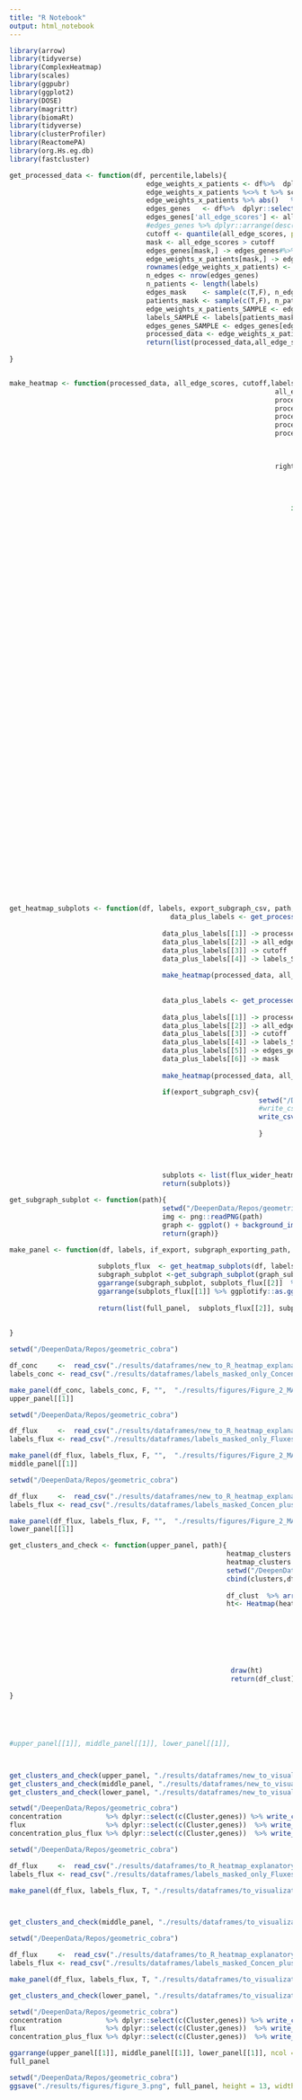 ```yaml
---
title: "R Notebook"
output: html_notebook
---
```


```r
library(arrow)
library(tidyverse)
library(ComplexHeatmap) 
library(scales)
library(ggpubr)
library(ggplot2)
library(DOSE)
library(magrittr)
library(biomaRt)
library(tidyverse)
library(clusterProfiler)
library(ReactomePA)
library(org.Hs.eg.db)
library(fastcluster)
```

```r

get_processed_data <- function(df, percentile,labels){
                                  edge_weights_x_patients <- df%>%  dplyr::select_if(is.numeric)
                                  edge_weights_x_patients %<>% t %>% scale %>% t   %>%as.data.frame()
                                  edge_weights_x_patients %>% abs()   %>%  rowSums() -> all_edge_scores
                                  edges_genes   <- df%>%  dplyr::select_if(is.character)
                                  edges_genes['all_edge_scores'] <- all_edge_scores
                                  #edges_genes %>% dplyr::arrange(desc(all_edge_scores))
                                  cutoff <- quantile(all_edge_scores, probs =percentile )
                                  mask <- all_edge_scores > cutoff
                                  edges_genes[mask,] -> edges_genes#%>% arrange(desc(all_edge_scores))
                                  edge_weights_x_patients[mask,] -> edge_weights_x_patients
                                  rownames(edge_weights_x_patients) <- NULL
                                  n_edges <- nrow(edges_genes)
                                  n_patients <- length(labels)
                                  edges_mask    <- sample(c(T,F), n_edges, replace = T, prob = c(1, 0))
                                  patients_mask <- sample(c(T,F), n_patients, replace = T, prob = c(1, 0))
                                  edge_weights_x_patients_SAMPLE <- edge_weights_x_patients[edges_mask,patients_mask]
                                  labels_SAMPLE <- labels[patients_mask]
                                  edges_genes_SAMPLE <- edges_genes[edges_mask,]
                                  processed_data <- edge_weights_x_patients_SAMPLE %>% as.matrix() %>% rescale
                                  return(list(processed_data,all_edge_scores,cutoff, labels_SAMPLE, edges_genes_SAMPLE,mask))
  
}


make_heatmap <- function(processed_data, all_edge_scores, cutoff,labels_SAMPLE, small = T){
                                                                  all_edge_scores[all_edge_scores > cutoff]-> edge_scores
                                                                  processed_data %>% as.data.frame() ->processed_data_df
                                                                  processed_data_df['edge_scores'] <- edge_scores
                                                                  processed_data_df %>% arrange(desc(edge_scores)) -> processed_data_df_sorted
                                                                  processed_data_df_sorted %>% dplyr::pull('edge_scores') -> edge_scores_sorted
                                                                  processed_data_df_sorted['edge_scores'] <- NULL
                                                                  

                                                                  
                                                                  right_annotation <- rowAnnotation( gp = gpar(fontsize = 2), 'Group' = labels_SAMPLE,
                                                                                                          col = list(fontsize = 2, 'Group' = c(
                                                                                                         'Control'        = "darkgreen",
                                                                                                         'PKU'           =  "gold"))) 
                                                                  
                                                                      if(small){
                                                                               top_annotation <- columnAnnotation(
                                                                                 `Score` = anno_lines(size = unit(.8, "mm"), pt_gp = gpar(col = 'red4'),add_points = TRUE,
                                                                                                                          edge_scores_sorted %>% rescale(), height = unit(1, "cm")))
                                                                                ht <- Heatmap( t(processed_data_df_sorted), 
                                                                                                cluster_columns = F, 
                                                                                                show_heatmap_legend = F,
                                                                                                clustering_distance_rows  =  function(x) fastcluster::hclust(dist(x), "euclidean"),
                                                                                                cluster_rows              =  function(x) fastcluster::hclust(dist(x), "ward.D"),
                                                                                                show_column_names = F, 
                                                                                                show_row_names = F, 
                                                                                                show_row_dend = F,
                                                                                                right_annotation = right_annotation,
                                                                                                top_annotation   = top_annotation, 
                                                                                                border = TRUE)
                                                                                               return(ht  %>% ggplotify::as.ggplot() )
                                                                                                } else{
                                                                                                                                                                                 top_annotation <- columnAnnotation(
                                                                                 `Score` = anno_lines(size = unit(1, "mm"), pt_gp = gpar(col = 'red4'),add_points = TRUE,
                                                                                                                          edge_scores_sorted %>% rescale(), height = unit(1, "cm")))
                                                                                                  
                                                                                ht <- Heatmap( t(processed_data_df_sorted), 
                                                                                                #cluster_columns = T, 
                                                                                                show_heatmap_legend = T,
                                                                                                clustering_distance_columns  =  function(x) fastcluster::hclust(dist(x), "euclidean"),
                                                                                                cluster_columns              =  function(x) fastcluster::hclust(dist(x), "ward.D2"),
                                                                                                clustering_distance_rows  =  function(x) fastcluster::hclust(dist(x), "euclidean"),
                                                                                                cluster_rows              =  function(x) fastcluster::hclust(dist(x), "ward.D2"),
                                                                                                show_column_names = F, 
                                                                                                show_row_names = F, 
                                                                                                show_row_dend = T,
                                                                                                show_column_dend = T,
                                                                                                right_annotation = right_annotation,
                                                                                                top_annotation   = top_annotation, 
                                                                                                border = TRUE,
                                                                                               #clustering_distance_columns  =  function(x) fastcluster::hclust(dist(x), "euclidean"),
                                                                                               #cluster_columns              =  function(x) fastcluster::hclust(dist(x), "ward.D"),
                                                                                               row_dend_width    = unit(3, "cm"),
                                                                                               column_dend_height = unit(2.5,"cm"),
                                                                                               name = "Weight",
                                                                                               column_km = 2, column_gap = unit(2, "mm")
                                                                                               )
                                                                                
                                                                                                return( 
                                                                                                  list(ht  ,  t(processed_data_df_sorted) )
                                                                                                  )
                                                                                                        } }
```


```r
get_heatmap_subplots <- function(df, labels, export_subgraph_csv, path, cutoff_narrow_heatmap){
                                        data_plus_labels <- get_processed_data(df, .80,labels)
                                      
                                      data_plus_labels[[1]] -> processed_data
                                      data_plus_labels[[2]] -> all_edge_scores
                                      data_plus_labels[[3]] -> cutoff
                                      data_plus_labels[[4]] -> labels_SAMPLE
                                      
                                      make_heatmap(processed_data, all_edge_scores, cutoff,labels_SAMPLE, small = T)-> flux_wider_heatmap
                                      
                                      
                                      data_plus_labels <- get_processed_data(df, cutoff_narrow_heatmap,labels)
                                      
                                      data_plus_labels[[1]] -> processed_data
                                      data_plus_labels[[2]] -> all_edge_scores
                                      data_plus_labels[[3]] -> cutoff
                                      data_plus_labels[[4]] -> labels_SAMPLE
                                      data_plus_labels[[5]] -> edges_genes_SAMPLE
                                      data_plus_labels[[6]] -> mask
                                      
                                      make_heatmap(processed_data, all_edge_scores, cutoff,labels_SAMPLE, small = F) -> flux_narrow_heatmap

                                      if(export_subgraph_csv){
                                                              setwd("/DeepenData/Repos/geometric_cobra")
                                                              #write_csv(df[mask, ], path)
                                                              write_csv(cbind(edges_genes_SAMPLE,processed_data), path)
                                                              
                                                              }
                                      
                                      
                                      
                                      
                                      subplots <- list(flux_wider_heatmap  ,  flux_narrow_heatmap[[1]] ,  flux_narrow_heatmap[[2]])
                                      return(subplots)}

get_subgraph_subplot <- function(path){
                                      setwd("/DeepenData/Repos/geometric_cobra")
                                      img <- png::readPNG(path)
                                      graph <- ggplot() + background_image(img)
                                      return(graph)}

make_panel <- function(df, labels, if_export, subgraph_exporting_path, graph_subplot_image_path, cutoff_narrow_heatmap, subplot_labels ){
  
                      subplots_flux  <- get_heatmap_subplots(df, labels, if_export, subgraph_exporting_path, cutoff_narrow_heatmap)
                      subgraph_subplot <-get_subgraph_subplot(graph_subplot_image_path)
                      ggarrange(subgraph_subplot, subplots_flux[[2]]  %>% ggplotify::as.ggplot(), widths = c(1,1), labels = subplot_labels[[1]] , vjust = .9, hjust = .13) -> lower_panel
                      ggarrange(subplots_flux[[1]] %>% ggplotify::as.ggplot(), lower_panel, ncol = 1, heights = c(.5,1), labels = subplot_labels[[2]] , vjust = .9, hjust = .13) -> full_panel
                      
                      return(list(full_panel,  subplots_flux[[2]], subplots_flux[[3]] ))
  
  
}
```

```r
setwd("/DeepenData/Repos/geometric_cobra")

df_conc     <-  read_csv("./results/dataframes/new_to_R_heatmap_explanatory_subgraph_MASKED_GIN_Concentration.csv") %>% dplyr::select(-c("...1")) #to_R_heatmap_explanatory_subgraph_masked_NONflux.csv #to_R_heatmap_explanatory_subgraph_masked_FLUX.csv
labels_conc <- read_csv("./results/dataframes/labels_masked_only_Concen.csv")  %>%  dplyr::select(-c("...1")) %>% .[[1]] #test_labels_masked_NONflux.csv  #test_labels_masked_FLUX.csv

make_panel(df_conc, labels_conc, F, "",  "./results/figures/Figure_2_MASKED_Concentration.png", .995, list(c('b', 'c'),c("a",""))) -> upper_panel;
upper_panel[[1]]
```


```r
setwd("/DeepenData/Repos/geometric_cobra")

df_flux     <-  read_csv("./results/dataframes/new_to_R_heatmap_explanatory_subgraph_MASKED_GIN_Fluxes.csv") %>% dplyr::select(-c("...1")) #to_R_heatmap_explanatory_subgraph_masked_NONflux.csv #to_R_heatmap_explanatory_subgraph_masked_FLUX.csv
labels_flux <- read_csv("./results/dataframes/labels_masked_only_Fluxes.csv")  %>%  dplyr::select(-c("...1")) %>% .[[1]] #test_labels_masked_NONflux.csv  #test_labels_masked_FLUX.csv

make_panel(df_flux, labels_flux, F, "",  "./results/figures/Figure_2_MASKED_FLUX.png", .95, list(c('e', 'f'),c("d",""))) -> middle_panel;
middle_panel[[1]]
```



```r
setwd("/DeepenData/Repos/geometric_cobra")

df_flux     <-  read_csv("./results/dataframes/new_to_R_heatmap_explanatory_subgraph_MASKED_GIN_Concen_plus_Fluxes.csv") %>% dplyr::select(-c("...1")) #to_R_heatmap_explanatory_subgraph_masked_NONflux.csv #to_R_heatmap_explanatory_subgraph_masked_FLUX.csv
labels_flux <- read_csv("./results/dataframes/labels_masked_Concen_plus_Fluxes.csv")  %>%  dplyr::select(-c("...1")) %>% .[[1]] #test_labels_masked_NONflux.csv  #test_labels_masked_FLUX.csv

make_panel(df_flux, labels_flux, F, "",  "./results/figures/Figure_2_MASKED_Concen_plus_Fluxes.png", .99, list(c('h', 'i'),c("g",""))) -> lower_panel;
lower_panel[[1]]
```





```r

get_clusters_and_check <- function(upper_panel, path){
                                                      heatmap_clusters <- waRRior::heatmap_extract_cluster(draw(upper_panel[[2]]),upper_panel[[3]],  which = "column")
                                                      heatmap_clusters %>%  mutate(ID = as.numeric(ID))  %>%arrange((ID)) %>% .['Cluster'] -> clusters
                                                      setwd("/DeepenData/Repos/geometric_cobra");df <- read_csv(path)
                                                      cbind(clusters,df) -> df_clust
                                                      
                                                      df_clust  %>% arrange(Cluster) %>% dplyr::select_if(is.numeric) %>% dplyr::select(-c('all_edge_scores'))%>% t -> heatmap_reconstruction
                                                      ht<- Heatmap(heatmap_reconstruction, cluster_columns = F, 
                                                                                                                
                                                                                                                                                      show_heatmap_legend = F,
                                                                                                                                                      show_column_names = F, 
                                                                                                                                                      show_row_names = F, 
                                                                                                                                                      show_row_dend = T,
                                                                                                                                                      border = TRUE)
                                                       
                                                       draw(ht)
                                                       return(df_clust)
  
}





#upper_panel[[1]], middle_panel[[1]], lower_panel[[1]], 



get_clusters_and_check(upper_panel, "./results/dataframes/new_to_visualization_explanatory_subgraph_MASKED_GIN_Concentration.csv") -> concentration 
get_clusters_and_check(middle_panel, "./results/dataframes/new_to_visualization_explanatory_subgraph_MASKED_GIN_FLUX.csv") -> flux 
get_clusters_and_check(lower_panel, "./results/dataframes/new_to_visualization_explanatory_subgraph_MASKED_GIN_Concen_plus_Fluxes.csv") -> concentration_plus_flux 


```


```r
setwd("/DeepenData/Repos/geometric_cobra")
concentration           %>% dplyr::select(c(Cluster,genes)) %>% write_csv( "./results/dataframes/Cluster_genes_concentration.csv")
flux                    %>% dplyr::select(c(Cluster,genes))  %>% write_csv( "./results/dataframes/Cluster_genes_flux.csv")
concentration_plus_flux %>% dplyr::select(c(Cluster,genes))  %>% write_csv( "./results/dataframes/Cluster_genes_concentration_plus_flux.csv")

```



```r
setwd("/DeepenData/Repos/geometric_cobra")

df_flux     <-  read_csv("./results/dataframes/to_R_heatmap_explanatory_subgraph_MASKED_GCN_Fluxes.csv") %>% dplyr::select(-c("...1")) #to_R_heatmap_explanatory_subgraph_masked_NONflux.csv #to_R_heatmap_explanatory_subgraph_masked_FLUX.csv
labels_flux <- read_csv("./results/dataframes/labels_masked_only_Fluxes.csv")  %>%  dplyr::select(-c("...1")) %>% .[[1]] #test_labels_masked_NONflux.csv  #test_labels_masked_FLUX.csv

make_panel(df_flux, labels_flux, T, "./results/dataframes/to_visualization_explanatory_subgraph_MASKED_GCN_FUX.csv",  "./results/figures/Figure_2_MASKED_FLUX.png", .99) -> middle_panel



get_clusters_and_check(middle_panel, "./results/dataframes/to_visualization_explanatory_subgraph_MASKED_GCN_FUX.csv") -> flux 
```

```r
setwd("/DeepenData/Repos/geometric_cobra")

df_flux     <-  read_csv("./results/dataframes/to_R_heatmap_explanatory_subgraph_MASKED_GCN_Concen_plus_Fluxes.csv") %>% dplyr::select(-c("...1")) #to_R_heatmap_explanatory_subgraph_masked_NONflux.csv #to_R_heatmap_explanatory_subgraph_masked_FLUX.csv
labels_flux <- read_csv("./results/dataframes/labels_masked_Concen_plus_Fluxes.csv")  %>%  dplyr::select(-c("...1")) %>% .[[1]] #test_labels_masked_NONflux.csv  #test_labels_masked_FLUX.csv

make_panel(df_flux, labels_flux, T, "./results/dataframes/to_visualization_explanatory_subgraph_MASKED_GCN_Concentration_plus_FUX.csv",  "./results/figures/Figure_2_MASKED_Concentration_plus_FLUX.png", .999) -> lower_panel

get_clusters_and_check(lower_panel, "./results/dataframes/to_visualization_explanatory_subgraph_MASKED_GCN_Concentration_plus_FUX.csv") -> concentration_plus_flux 

```

```r
setwd("/DeepenData/Repos/geometric_cobra")
concentration           %>% dplyr::select(c(Cluster,genes)) %>% write_csv( "./results/dataframes/Cluster_genes_concentration.csv")
flux                    %>% dplyr::select(c(Cluster,genes))  %>% write_csv( "./results/dataframes/Cluster_genes_flux.csv")
concentration_plus_flux %>% dplyr::select(c(Cluster,genes))  %>% write_csv( "./results/dataframes/Cluster_genes_concentration_plus_flux.csv")

```
```r

ggarrange(upper_panel[[1]], middle_panel[[1]], lower_panel[[1]], ncol = 1) -> full_panel
full_panel
```


```r

setwd("/DeepenData/Repos/geometric_cobra")
ggsave("./results/figures/figure_3.png", full_panel, height = 13, width = 10)

```


















